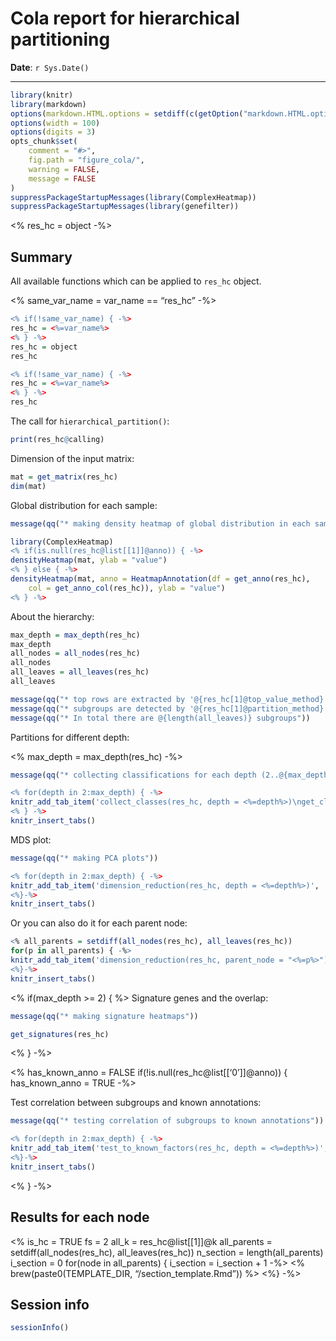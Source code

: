 Cola report for hierarchical partitioning
==================

**Date**: `r Sys.Date()`

----------------------------------------------------------------

<style type='text/css'>
<%
css = paste(readLines(paste0(TEMPLATE_DIR, "/custom.css")), collapse = "\n") -%>
<%= css %>
</style>

```r
library(knitr)
library(markdown)
options(markdown.HTML.options = setdiff(c(getOption("markdown.HTML.options"), "toc"), "base64_images"))
options(width = 100)
options(digits = 3)
opts_chunk$set(
	comment = "#>",
	fig.path = "figure_cola/",
	warning = FALSE,
	message = FALSE
)
suppressPackageStartupMessages(library(ComplexHeatmap))
suppressPackageStartupMessages(library(genefilter))
```

<% res_hc = object -%>

## Summary

All available functions which can be applied to `res_hc` object.

<% same_var_name = var_name == "res_hc" -%>


```r
<% if(!same_var_name) { -%>
res_hc = <%=var_name%>
<% } -%>
res_hc = object
res_hc
```


```r
<% if(!same_var_name) { -%>
res_hc = <%=var_name%>
<% } -%>
res_hc
```

The call for `hierarchical_partition()`:

```r
print(res_hc@calling)
```


Dimension of the input matrix:

```r
mat = get_matrix(res_hc)
dim(mat)
```

Global distribution for each sample:


```r
message(qq("* making density heatmap of global distribution in each sample (@{ncol(mat)} samples)"))
```

```r
library(ComplexHeatmap)
<% if(is.null(res_hc@list[[1]]@anno)) { -%>
densityHeatmap(mat, ylab = "value")
<% } else { -%>
densityHeatmap(mat, anno = HeatmapAnnotation(df = get_anno(res_hc), 
	col = get_anno_col(res_hc)), ylab = "value")
<% } -%>
```

About the hierarchy:


```r
max_depth = max_depth(res_hc)
max_depth
all_nodes = all_nodes(res_hc)
all_nodes
all_leaves = all_leaves(res_hc)
all_leaves
```

```r
message(qq("* top rows are extracted by '@{res_hc[1]@top_value_method}' method"))
message(qq("* subgroups are detected by '@{res_hc[1]@partition_method}' method"))
message(qq("* In total there are @{length(all_leaves)} subgroups"))
```


Partitions for different depth:

<% max_depth = max_depth(res_hc) -%>

```r
message(qq("* collecting classifications for each depth (2..@{max_depth})"))
```

```r
<% for(depth in 2:max_depth) { -%>
knitr_add_tab_item('collect_classes(res_hc, depth = <%=depth%>)\nget_classes(res_hc, depth = <%=depth%>)', 'depth = <%=depth%>')
<% } -%>
knitr_insert_tabs()
```

MDS plot:

```r
message(qq("* making PCA plots"))
```

```r
<% for(depth in 2:max_depth) { -%>
knitr_add_tab_item('dimension_reduction(res_hc, depth = <%=depth%>)', 'depth = <%=depth%>')
<%}-%>
knitr_insert_tabs()
```

Or you can also do it for each parent node:

```r
<% all_parents = setdiff(all_nodes(res_hc), all_leaves(res_hc))
for(p in all_parents) { -%>
knitr_add_tab_item('dimension_reduction(res_hc, parent_node = "<%=p%>")', 'parent_node = "<%=p%>"')
<%}-%>
knitr_insert_tabs()
```

<% if(max_depth >= 2) { %>
Signature genes and the overlap:

```r
message(qq("* making signature heatmaps"))
```

```r
get_signatures(res_hc)
```

<% } -%>


<% has_known_anno = FALSE
if(!is.null(res_hc@list[['0']]@anno)) { 
has_known_anno = TRUE -%>

Test correlation between subgroups and known annotations:

```r
message(qq("* testing correlation of subgroups to known annotations"))
```

```r
<% for(depth in 2:max_depth) { -%>
knitr_add_tab_item('test_to_known_factors(res_hc, depth = <%=depth%>)', 'depth = <%=depth%>')
<%}-%>
knitr_insert_tabs()
```

<% } -%>

## Results for each node

<%
is_hc = TRUE
fs = 2
all_k = res_hc@list[[1]]@k
all_parents = setdiff(all_nodes(res_hc), all_leaves(res_hc))
n_section = length(all_parents)
i_section = 0
for(node in all_parents) {
	i_section = i_section + 1 -%>
	<% brew(paste0(TEMPLATE_DIR, "/section_template.Rmd")) %>
<%} -%>

## Session info

```r
sessionInfo()
```
